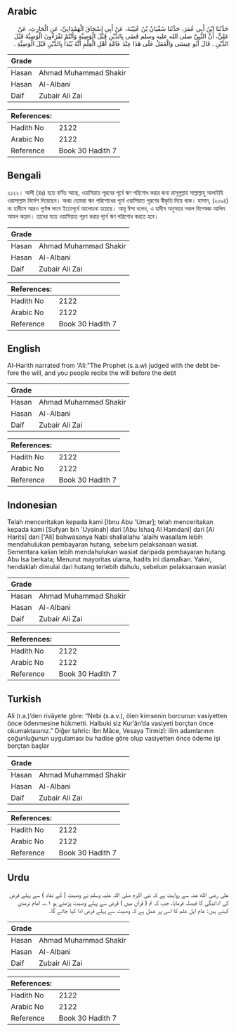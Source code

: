## Arabic

<div dir="rtl" lang="ar" style={{fontSize:'larger',backgroundColor:'#f8f9fa',padding:20}}>حَدَّثَنَا ابْنُ أَبِي عُمَرَ، حَدَّثَنَا سُفْيَانُ بْنُ عُيَيْنَةَ، عَنْ أَبِي إِسْحَاقَ الْهَمْدَانِيِّ، عَنِ الْحَارِثِ، عَنْ عَلِيٍّ، أَنَّ النَّبِيَّ صلى الله عليه وسلم قَضَى بِالدَّيْنِ قَبْلَ الْوَصِيَّةِ وَأَنْتُمْ تَقْرَءُونَ الْوَصِيَّةَ قَبْلَ الدَّيْنِ ‏.‏ قَالَ أَبُو عِيسَى وَالْعَمَلُ عَلَى هَذَا عِنْدَ عَامَّةِ أَهْلِ الْعِلْمِ أَنَّهُ يُبْدَأُ بِالدَّيْنِ قَبْلَ الْوَصِيَّةِ ‏.‏</div><div style={{backgroundColor:'#f8f9fa',padding:20, marginBottom: 10}}><table>
      <thead>
        <tr>
          <th>Grade</th>
          <th></th>
        </tr>
      </thead>
      <tbody>
<tr><td>Hasan</td><td>Ahmad Muhammad Shakir</td></tr><tr><td>Hasan</td><td>Al-Albani</td></tr><tr><td>Daif</td><td>Zubair Ali Zai</td></tr></tbody></table><table>
        <thead>
          <tr>
            <th>References:</th>
            <th></th>
          </tr>
        </thead>
        <tbody><tr><td>Hadith No</td><td>2122</td></tr><tr><td>Arabic No</td><td>2122</td></tr><tr><td>Reference</td><td>Book 30 Hadith 7</td></tr></tbody></table></div>

## Bengali

<div dir="ltr" lang="bn" style={{fontSize:'larger',backgroundColor:'#f8f9fa',padding:20}}>২১২২। আলী (রাঃ) হতে বর্ণিত আছে, ওয়াসিয়াত পূরনের পূর্বে ঋণ পরিশোধ করার জন্য রাসূলুল্লাহ সাল্লাল্লাহু আলাইহি ওয়াসাল্লাম নির্দেশ দিয়েছেন। অথচ তোমরা ঋন পরিশোধের পূর্বে ওয়াসিয়াত পূরণের স্বীকৃতি দিয়ে থাক। হাসান, (২০৯৪) নং হাদীসে আরও পূর্ণাঙ্গ ভাবে ইতোপূর্বে আলোচনা হয়েছে। আবূ ঈসা বলেন, এ হাদীস অনুসারে সকল বিশেষজ্ঞ আলিম আমল করেন। তাদের মতে ওয়াসিয়াত পূরণ করার পূর্বে ঋণ পরিশোধ করতে হবে।</div><div style={{backgroundColor:'#f8f9fa',padding:20, marginBottom: 10}}><table>
      <thead>
        <tr>
          <th>Grade</th>
          <th></th>
        </tr>
      </thead>
      <tbody>
<tr><td>Hasan</td><td>Ahmad Muhammad Shakir</td></tr><tr><td>Hasan</td><td>Al-Albani</td></tr><tr><td>Daif</td><td>Zubair Ali Zai</td></tr></tbody></table><table>
        <thead>
          <tr>
            <th>References:</th>
            <th></th>
          </tr>
        </thead>
        <tbody><tr><td>Hadith No</td><td>2122</td></tr><tr><td>Arabic No</td><td>2122</td></tr><tr><td>Reference</td><td>Book 30 Hadith 7</td></tr></tbody></table></div>

## English

<div dir="ltr" lang="en" style={{fontSize:'larger',backgroundColor:'#f8f9fa',padding:20}}>Al-Harith narrated from 'Ali:"The Prophet (s.a.w) judged with the debt before the will, and you people recite the will before the debt</div><div style={{backgroundColor:'#f8f9fa',padding:20, marginBottom: 10}}><table>
      <thead>
        <tr>
          <th>Grade</th>
          <th></th>
        </tr>
      </thead>
      <tbody>
<tr><td>Hasan</td><td>Ahmad Muhammad Shakir</td></tr><tr><td>Hasan</td><td>Al-Albani</td></tr><tr><td>Daif</td><td>Zubair Ali Zai</td></tr></tbody></table><table>
        <thead>
          <tr>
            <th>References:</th>
            <th></th>
          </tr>
        </thead>
        <tbody><tr><td>Hadith No</td><td>2122</td></tr><tr><td>Arabic No</td><td>2122</td></tr><tr><td>Reference</td><td>Book 30 Hadith 7</td></tr></tbody></table></div>

## Indonesian

<div dir="ltr" lang="id" style={{fontSize:'larger',backgroundColor:'#f8f9fa',padding:20}}>Telah menceritakan kepada kami [Ibnu Abu 'Umar]; telah menceritakan kepada kami [Sufyan bin 'Uyainah] dari [Abu Ishaq Al Hamdani] dari [Al Harits] dari ['Ali] bahwasanya Nabi shallallahu 'alaihi wasallam lebih mendahulukan pembayaran hutang, sebelum pelaksanaan wasiat. Sementara kalian lebih mendahulukan wasiat daripada pembayaran hutang. Abu Isa berkata; Menurut mayoritas ulama, hadits ini diamalkan. Yakni, hendaklah dimulai dari hutang terlebih dahulu, sebelum pelaksanaan wasiat</div><div style={{backgroundColor:'#f8f9fa',padding:20, marginBottom: 10}}><table>
      <thead>
        <tr>
          <th>Grade</th>
          <th></th>
        </tr>
      </thead>
      <tbody>
<tr><td>Hasan</td><td>Ahmad Muhammad Shakir</td></tr><tr><td>Hasan</td><td>Al-Albani</td></tr><tr><td>Daif</td><td>Zubair Ali Zai</td></tr></tbody></table><table>
        <thead>
          <tr>
            <th>References:</th>
            <th></th>
          </tr>
        </thead>
        <tbody><tr><td>Hadith No</td><td>2122</td></tr><tr><td>Arabic No</td><td>2122</td></tr><tr><td>Reference</td><td>Book 30 Hadith 7</td></tr></tbody></table></div>

## Turkish

<div dir="ltr" lang="tr" style={{fontSize:'larger',backgroundColor:'#f8f9fa',padding:20}}>Ali (r.a.)’den rivâyete göre: “Nebi (s.a.v.), ölen kimsenin borcunun vasiyetten önce ödenmesine hükmetti. Halbuki siz Kur’ân’da vasiyeti borçtan önce okumaktasınız.” Diğer tahric: İbn Mâce, Vesaya Tirmizî: ilim adamlarının çoğunluğunun uygulaması bu hadise göre olup vasiyetten önce ödeme işi borçtan başlar</div><div style={{backgroundColor:'#f8f9fa',padding:20, marginBottom: 10}}><table>
      <thead>
        <tr>
          <th>Grade</th>
          <th></th>
        </tr>
      </thead>
      <tbody>
<tr><td>Hasan</td><td>Ahmad Muhammad Shakir</td></tr><tr><td>Hasan</td><td>Al-Albani</td></tr><tr><td>Daif</td><td>Zubair Ali Zai</td></tr></tbody></table><table>
        <thead>
          <tr>
            <th>References:</th>
            <th></th>
          </tr>
        </thead>
        <tbody><tr><td>Hadith No</td><td>2122</td></tr><tr><td>Arabic No</td><td>2122</td></tr><tr><td>Reference</td><td>Book 30 Hadith 7</td></tr></tbody></table></div>

## Urdu

<div dir="rtl" lang="ur" style={{fontSize:'larger',backgroundColor:'#f8f9fa',padding:20}}>علی رضی الله عنہ سے روایت ہے کہ نبی اکرم صلی اللہ علیہ وسلم نے وصیت ( کے نفاذ ) سے پہلے قرض کی ادائیگی کا فیصلہ فرمایا، جب کہ تم ( قرآن میں ) قرض سے پہلے وصیت پڑھتے ہو ۱؎۔ امام ترمذی کہتے ہیں: عام اہل علم کا اسی پر عمل ہے کہ وصیت سے پہلے قرض ادا کیا جائے گا۔</div><div style={{backgroundColor:'#f8f9fa',padding:20, marginBottom: 10}}><table>
      <thead>
        <tr>
          <th>Grade</th>
          <th></th>
        </tr>
      </thead>
      <tbody>
<tr><td>Hasan</td><td>Ahmad Muhammad Shakir</td></tr><tr><td>Hasan</td><td>Al-Albani</td></tr><tr><td>Daif</td><td>Zubair Ali Zai</td></tr></tbody></table><table>
        <thead>
          <tr>
            <th>References:</th>
            <th></th>
          </tr>
        </thead>
        <tbody><tr><td>Hadith No</td><td>2122</td></tr><tr><td>Arabic No</td><td>2122</td></tr><tr><td>Reference</td><td>Book 30 Hadith 7</td></tr></tbody></table></div>